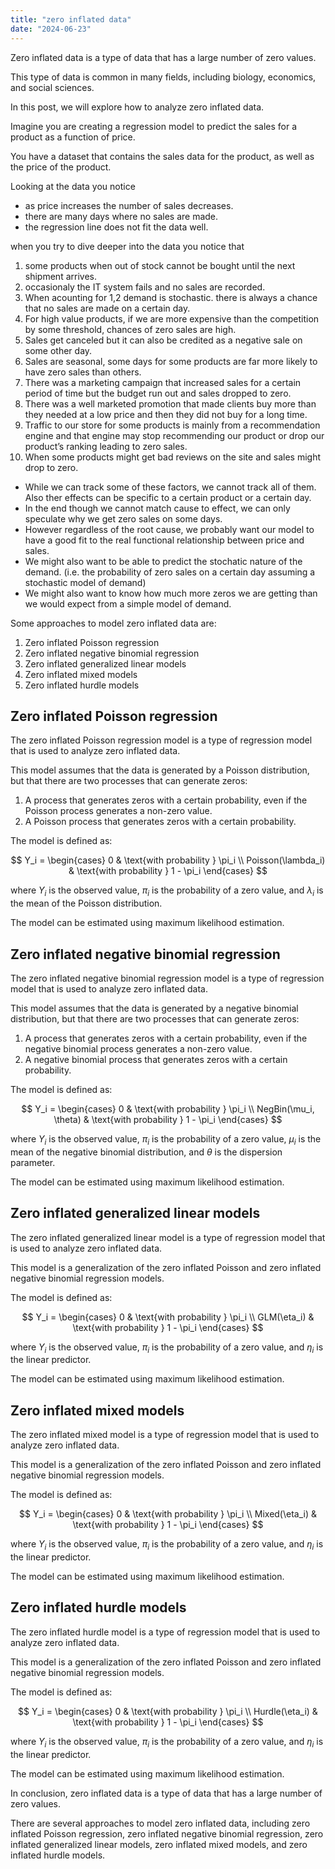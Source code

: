 ```yaml
---
title: "zero inflated data"
date: "2024-06-23"
---
```


Zero inflated data is a type of data that has a large number of zero values. 

This type of data is common in many fields, including biology, economics, and social sciences. 

In this post, we will explore how to analyze zero inflated data.


Imagine you are creating a regression model to predict the sales for a product as a function of price.

You have a dataset that contains the sales data for the product, as well as the price of the product.

Looking at the data you notice

- as price increases the number of sales decreases.
- there are many days where no sales are made.
- the regression line does not fit the data well.

when you try to dive deeper into the data you notice that 

1. some products when out of stock cannot be bought until the next shipment arrives.
2. occasionaly the IT system fails and no sales are recorded.
3. When acounting for 1,2 demand is stochastic. there is always a chance that no sales are made on a certain day.
4. For high value products, if we are more expensive than the competition by some threshold, chances of zero sales are high.
5. Sales get canceled but it can also be credited as a negative sale on some other day.
6. Sales are seasonal, some days for some products are far more likely to have zero sales than others.
7. There was a marketing campaign that increased sales for a certain period of time but the budget run out and sales dropped to zero.
8. There was a well marketed promotion that made clients buy more than they needed at a low price and then they did not buy for a long time.
9. Traffic to our store for some products is mainly from a recommendation engine and that engine may stop recommending our product or drop our product's ranking leading to zero sales.
10. When some products might get bad reviews on the site and sales might drop to zero.

- While we can track some of these factors, we cannot track all of them. Also ther effects can be specific to a certain product or a certain day.
- In the end though we cannot match cause to effect, we can only speculate why we get zero sales on some days.
- However regardless of the root cause, we probably want our model to have a good fit to the real functional relationship between price and sales.
- We might also want to be able to predict the stochatic nature of the demand. (i.e. the probability of zero sales on a certain day assuming a stochastic model of demand)
- We might also want to know how much more zeros we are getting than we would expect from a simple model of demand.

Some approaches to model zero inflated data are:

1. Zero inflated Poisson regression
2. Zero inflated negative binomial regression
3. Zero inflated generalized linear models
4. Zero inflated mixed models
5. Zero inflated hurdle models

## Zero inflated Poisson regression

The zero inflated Poisson regression model is a type of regression model that is used to analyze zero inflated data.

This model assumes that the data is generated by a Poisson distribution, but that there are two processes that can generate zeros:

1. A process that generates zeros with a certain probability, even if the Poisson process generates a non-zero value.
2. A Poisson process that generates zeros with a certain probability.

The model is defined as:

$$
Y_i = \begin{cases}
0 & \text{with probability } \pi_i \\
Poisson(\lambda_i) & \text{with probability } 1 - \pi_i
\end{cases}
$$

where $Y_i$ is the observed value, $\pi_i$ is the probability of a zero value, and $\lambda_i$ is the mean of the Poisson distribution.

The model can be estimated using maximum likelihood estimation.

## Zero inflated negative binomial regression

The zero inflated negative binomial regression model is a type of regression model that is used to analyze zero inflated data.

This model assumes that the data is generated by a negative binomial distribution, but that there are two processes that can generate zeros:

1. A process that generates zeros with a certain probability, even if the negative binomial process generates a non-zero value.
2. A negative binomial process that generates zeros with a certain probability.

The model is defined as:

$$
Y_i = \begin{cases}
0 & \text{with probability } \pi_i \\
NegBin(\mu_i, \theta) & \text{with probability } 1 - \pi_i
\end{cases}
$$

where $Y_i$ is the observed value, $\pi_i$ is the probability of a zero value, $\mu_i$ is the mean of the negative binomial distribution, and $\theta$ is the dispersion parameter.

The model can be estimated using maximum likelihood estimation.

## Zero inflated generalized linear models

The zero inflated generalized linear model is a type of regression model that is used to analyze zero inflated data.

This model is a generalization of the zero inflated Poisson and zero inflated negative binomial regression models.

The model is defined as:

$$
Y_i = \begin{cases}
0 & \text{with probability } \pi_i \\
GLM(\eta_i) & \text{with probability } 1 - \pi_i
\end{cases}
$$

where $Y_i$ is the observed value, $\pi_i$ is the probability of a zero value, and $\eta_i$ is the linear predictor.

The model can be estimated using maximum likelihood estimation.

## Zero inflated mixed models

The zero inflated mixed model is a type of regression model that is used to analyze zero inflated data.

This model is a generalization of the zero inflated Poisson and zero inflated negative binomial regression models.

The model is defined as:

$$
Y_i = \begin{cases}
0 & \text{with probability } \pi_i \\
Mixed(\eta_i) & \text{with probability } 1 - \pi_i
\end{cases}
$$

where $Y_i$ is the observed value, $\pi_i$ is the probability of a zero value, and $\eta_i$ is the linear predictor.

The model can be estimated using maximum likelihood estimation.

## Zero inflated hurdle models

The zero inflated hurdle model is a type of regression model that is used to analyze zero inflated data.

This model is a generalization of the zero inflated Poisson and zero inflated negative binomial regression models.

The model is defined as:

$$
Y_i = \begin{cases}
0 & \text{with probability } \pi_i \\
Hurdle(\eta_i) & \text{with probability } 1 - \pi_i
\end{cases}
$$

where $Y_i$ is the observed value, $\pi_i$ is the probability of a zero value, and $\eta_i$ is the linear predictor.

The model can be estimated using maximum likelihood estimation.

In conclusion, zero inflated data is a type of data that has a large number of zero values.

There are several approaches to model zero inflated data, including zero inflated Poisson regression, zero inflated negative binomial regression, zero inflated generalized linear models, zero inflated mixed models, and zero inflated hurdle models.



